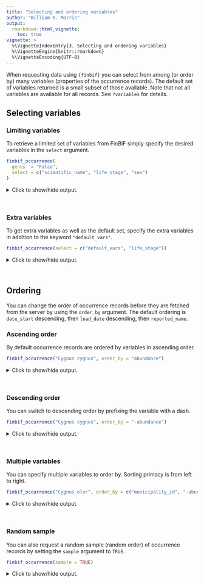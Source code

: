 ```yaml
---
title: "Selecting and ordering variables"
author: "William K. Morris"
output: 
  rmarkdown::html_vignette:
    toc: true
vignette: >
  %\VignetteIndexEntry{3. Selecting and ordering variables}
  %\VignetteEngine{knitr::rmarkdown}
  %\VignetteEncoding{UTF-8}
---
```




When requesting data using `{finbif}` you can select from among (or order by)
many variables (properties of the occurrence records). The default set of
variables returned is a small subset of those available. Note that not all
variables are available for all records. See `?variables` for details.

## Selecting variables
### Limiting variables
To retrieve a limited set of variables from FinBIF simply specify the desired
variables in the `select` argument.

```r
finbif_occurrence(
  genus  = "Falco",
  select = c("scientific_name", "life_stage", "sex")
)
```


<details closed>
<summary> Click to show/hide output. </summary>

```r

#> Records downloaded: 10
#> Records available: 315462
#> A data.frame [10 x 3]
#>      scientific_name life_stage sex
#> 1  Falco columbarius         NA  NA
#> 2  Falco columbarius         NA  NA
#> 3     Falco subbuteo         NA  NA
#> 4  Falco tinnunculus         NA  NA
#> 5  Falco tinnunculus         NA  NA
#> 6     Falco subbuteo         NA  NA
#> 7              Falco         NA  NA
#> 8  Falco tinnunculus         NA  NA
#> 9  Falco columbarius         NA  NA
#> 10             Falco         NA  NA

```

</details>
<br>

### Extra variables
To get extra variables as well as the default set, specify the extra variables
in addition to the keyword `"default_vars"`.

```r
finbif_occurrence(select = c("default_vars", "life_stage"))
```


<details closed>
<summary> Click to show/hide output. </summary>

```r

#> Records downloaded: 10
#> Records available: 40410386
#> A data.frame [10 x 13]
#>    record_id      scientific_name abundance lat_wgs84 lon_wgs84           date_time
#> 1      …50#3 Exechiopsis fimbria…  1         65.01504  25.52607 2021-10-05 12:00:00
#> 2     …29#12 Depressaria badiella  1         62.92172  27.63335 2021-10-05 12:00:00
#> 3     …29#15 Depressaria daucella  1         62.92172  27.63335 2021-10-05 12:00:00
#> 4      …29#9   Epirrita autumnata  1         62.92172  27.63335 2021-10-05 12:00:00
#> 5      …29#6  Poecilocampa populi  1         62.92172  27.63335 2021-10-05 12:00:00
#> 6      …29#3      Xestia c-nigrum  1         62.92172  27.63335 2021-10-05 12:00:00
#> 7     …31#18 Agriopis aurantiaria  1         60.4528   22.40844 2021-10-04 12:00:00
#> 8      …31#3     Autographa gamma  1         60.4528   22.40844 2021-10-04 12:00:00
#> 9     …31#12 Chloroclysta sitera…  1         60.4528   22.40844 2021-10-04 12:00:00
#> 10    …31#15   Epirrita autumnata  1         60.4528   22.40844 2021-10-04 12:00:00
#> ...with 0 more records and 7 more variables:
#> coordinates_uncertainty, any_issues, requires_verification, requires_identification,
#> record_reliability, record_quality, life_stage

```

</details>
<br>

## Ordering
You can change the order of occurrence records before they are fetched from the
server by using the `order_by` argument. The default ordering is `date_start`
descending, then `load_date` descending, then `reported_name`.

### Ascending order
By default occurrence records are ordered by variables in ascending order.

```r
finbif_occurrence("Cygnus cygnus", order_by = "abundance")
```


<details closed>
<summary> Click to show/hide output. </summary>

```r

#> Records downloaded: 10
#> Records available: 71156
#> A data.frame [10 x 12]
#>               record_id scientific_name abundance lat_wgs84 lon_wgs84           date_time
#> 1   …KE.67/9403350#Unit   Cygnus cygnus  1         60.41667  16       1997-04-01 13:00:00
#> 2         …MHU.29327372   Cygnus cygnus  1         63.37022  30.37826                <NA>
#> 3  …KE.176/58c7db302d0…   Cygnus cygnus  1         61.082    27.78355 2017-04-08 12:00:00
#> 4          …MHU.2529766   Cygnus cygnus  1         64.94099  27.52532 2007-06-09 12:00:00
#> 5   …KE.67/9069501#Unit   Cygnus cygnus  1         52.71667  1.55     1997-01-03 14:00:00
#> 6         …MHU.12651157   Cygnus cygnus  1         61.21489  23.36719 2006-06-12 12:00:00
#> 7         …MHU.21539922   Cygnus cygnus  1         60.42008  22.44084 2009-03-15 12:00:00
#> 8   …KE.67/9465507#Unit   Cygnus cygnus  1         61.8      22.76667 2000-03-22 12:00:00
#> 9   …KE.67/9607357#Unit   Cygnus cygnus  1         63.13333  22.43333 2003-06-07 12:00:00
#> 10  …HR.3211/71804082-U   Cygnus cygnus  1         60.22502  25.00972 2021-03-21 12:00:00
#> ...with 0 more records and 6 more variables:
#> coordinates_uncertainty, any_issues, requires_verification, requires_identification,
#> record_reliability, record_quality

```

</details>
<br>

### Descending order
You can switch to descending order by prefixing the variable with a dash.

```r
finbif_occurrence("Cygnus cygnus", order_by = "-abundance")
```


<details closed>
<summary> Click to show/hide output. </summary>

```r

#> Records downloaded: 10
#> Records available: 71156
#> A data.frame [10 x 12]
#>               record_id scientific_name abundance lat_wgs84 lon_wgs84           date_time
#> 1          …MHU.2981587   Cygnus cygnus  6000      64.4     -14.54    1995-07-05 15:00:00
#> 2         …MHU.29480894   Cygnus cygnus  2010      64.54597  27.88859 2010-01-01 12:00:00
#> 3  …HR.3691/OBS6046423…   Cygnus cygnus  1753      64.5074   24.2789  2018-04-23 12:00:00
#> 4  …HR.3691/OBS6635688…   Cygnus cygnus  1600      65.9879   24.0634  2018-10-06 13:00:00
#> 5         …MHU.28815250   Cygnus cygnus  1500            NA        NA 2003-04-18 15:00:00
#> 6  …HR.3691/OBS6713538…   Cygnus cygnus  1361      64.7166   24.5319  2018-10-27 12:00:00
#> 7         …MHU.28815110   Cygnus cygnus  1200            NA        NA 2003-04-16 15:00:00
#> 8  …HR.3691/OBS6015318…   Cygnus cygnus  1145      64.5074   24.2789  2018-04-18 12:00:00
#> 9  …HR.3691/OBS6023666…   Cygnus cygnus  1125      64.5074   24.2789  2018-04-19 12:00:00
#> 10    …KE.8_1209789#134   Cygnus cygnus  1064      62.50172  21.3326  2017-11-04 08:40:00
#> ...with 0 more records and 6 more variables:
#> coordinates_uncertainty, any_issues, requires_verification, requires_identification,
#> record_reliability, record_quality

```

</details>
<br>

### Multiple variables
You can specify multiple variables to order by. Sorting primacy is from left to
right.

```r
finbif_occurrence("Cygnus olor", order_by = c("municipality_id", "-abundance"))
```


<details closed>
<summary> Click to show/hide output. </summary>

```r

#> Records downloaded: 10
#> Records available: 30843
#> A data.frame [10 x 12]
#>    record_id scientific_name abundance lat_wgs84 lon_wgs84           date_time
#> 1  …12015253     Cygnus olor  2500            NA        NA 2008-08-17 15:00:00
#> 2  …13633876     Cygnus olor  1500            NA        NA 2008-10-03 15:00:00
#> 3    …780984     Cygnus olor  1300            NA        NA 2006-02-14 14:00:00
#> 4    …781416     Cygnus olor  1300            NA        NA 2006-02-14 14:00:00
#> 5   …2062563     Cygnus olor  1200            NA        NA 2006-12-19 14:00:00
#> 6  …10352894     Cygnus olor  1100            NA        NA 2008-06-28 15:00:00
#> 7    …927797     Cygnus olor  1050            NA        NA 2006-04-05 15:00:00
#> 8   …3110953     Cygnus olor  960             NA        NA 2007-10-06 15:00:00
#> 9  …26309317     Cygnus olor  900             NA        NA 2009-07-08 15:00:00
#> 10  …1260385     Cygnus olor  800       58.66     23.57    2006-04-26 18:00:00
#> ...with 0 more records and 6 more variables:
#> coordinates_uncertainty, any_issues, requires_verification, requires_identification,
#> record_reliability, record_quality

```

</details>
<br>

### Random sample
You can also request a random sample (random order) of occurrence records by
setting the `sample` argument to `TRUE`.

```r
finbif_occurrence(sample = TRUE)
```


<details closed>
<summary> Click to show/hide output. </summary>

```r

#> Records downloaded: 10
#> Records available: 40410449
#> A data.frame [10 x 12]
#>               record_id      scientific_name abundance lat_wgs84 lon_wgs84           date_time
#> 1   …KE.67/2798389#Unit  Emberiza citrinella  1         63.1745   23.85393 2005-06-26 12:00:00
#> 2   …KE.67/5096145#Unit      Hirundo rustica  1         61.31215  23.78458 2000-08-31 20:00:00
#> 3           …JX.98066#3            Pica pica  7         61.16842  25.78921 1969-12-29 09:00:00
#> 4         …MKC.30782842 Vaccinium uliginosum  1         60.71347  21.67181 2016-10-06 12:00:00
#> 5        …JX.1041885#63     Gimnomera tarsea  1         67.568    26.8804  2012-07-06 12:00:00
#> 6          …JX.751150#2 Brachylomia viminal…  1         61.09245  21.47795 1974-09-20 12:00:00
#> 7          …MKC.5700111            Taraxacum  1         62.56906  24.48739 1969-01-01 12:00:00
#> 8  …KE.67/10030682#Unit     Larus argentatus  1         60.75066  26.86027 2004-07-11 12:00:00
#> 9         …MKC.24352916         Rubus idaeus  1         62.81964  23.41582 2008-07-03 12:00:00
#> 10  …KE.67/7670229#Unit      Curruca curruca  1         59.93333  24.4     1979-06-09 04:00:00
#> ...with 0 more records and 6 more variables:
#> coordinates_uncertainty, any_issues, requires_verification, requires_identification,
#> record_reliability, record_quality

```

</details>
<br>
